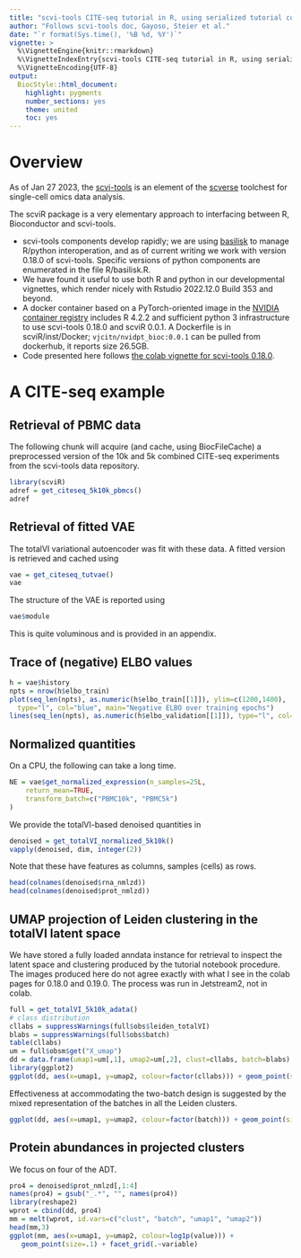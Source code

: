 ```yaml
---
title: "scvi-tools CITE-seq tutorial in R, using serialized tutorial components"
author: "Follows scvi-tools doc, Gayoso, Steier et al."
date: "`r format(Sys.time(), '%B %d, %Y')`"
vignette: >
  %\VignetteEngine{knitr::rmarkdown}
  %\VignetteIndexEntry{scvi-tools CITE-seq tutorial in R, using serialized tutorial components}
  %\VignetteEncoding{UTF-8}
output:
  BiocStyle::html_document:
    highlight: pygments
    number_sections: yes
    theme: united
    toc: yes
---
```


# Overview

As of Jan 27 2023, the [scvi-tools](https://scvi-tools.org/) is
an element of the [scverse](https://scverse.org/) toolchest for
single-cell omics data analysis.

The scviR package is a very elementary approach to interfacing
between R, Bioconductor and scvi-tools.  

- scvi-tools components develop rapidly; we are
using [basilisk](https://bioconductor.org/packages/basilisk)
to manage R/python interoperation, and as of current
writing we work with version 0.18.0 of scvi-tools.  Specific
versions of python components are enumerated in the file R/basilisk.R.
- We have found it useful to use both R and python in our
developmental vignettes, which render nicely with Rstudio 2022.12.0 Build 353
and beyond.
- A docker container based on a PyTorch-oriented image in
the [NVIDIA container registry](nvcr.io/nvidia/pytorch:22.12-py3) includes
R 4.2.2 and sufficient python 3 infrastructure to use scvi-tools 0.18.0
and scviR 0.0.1.  A Dockerfile is in scviR/inst/Docker;
`vjcitn/nvidpt_bioc:0.0.1` can be pulled from dockerhub, it reports
size 26.5GB.
- Code presented here follows [the colab vignette
for scvi-tools 0.18.0](https://colab.research.google.com/github/scverse/scvi-tutorials/blob/0.18.0/totalVI.ipynb).


# A CITE-seq example

## Retrieval of PBMC data
The following chunk will
acquire (and cache, using BiocFileCache) a preprocessed version of the 10k and 5k combined
CITE-seq experiments from the scvi-tools data repository.


```r
library(scviR)
adref = get_citeseq_5k10k_pbmcs()
adref
```

## Retrieval of fitted VAE

The totalVI variational autoencoder was fit
with these data.  A fitted version is retrieved and cached
using

```r
vae = get_citeseq_tutvae()
vae
```

The structure of the VAE is reported using
```r
vae$module
```
This is quite voluminous and is provided in an appendix.

## Trace of (negative) ELBO values

```r
h = vae$history
npts = nrow(h$elbo_train)
plot(seq_len(npts), as.numeric(h$elbo_train[[1]]), ylim=c(1200,1400), 
  type="l", col="blue", main="Negative ELBO over training epochs")
lines(seq_len(npts), as.numeric(h$elbo_validation[[1]]), type="l", col="orange")
```

## Normalized quantities

On a CPU, the following can take a long time.
```r
NE = vae$get_normalized_expression(n_samples=25L, 
    return_mean=TRUE, 
    transform_batch=c("PBMC10k", "PBMC5k")
)
```
We provide the totalVI-based denoised quantities in
```r
denoised = get_totalVI_normalized_5k10k()
vapply(denoised, dim, integer(2))
```
Note that these have features as columns, samples (cells)
as rows.
```r
head(colnames(denoised$rna_nmlzd))
head(colnames(denoised$prot_nmlzd))
```

## UMAP projection of Leiden clustering in the totalVI latent space

We have stored a fully loaded anndata instance for retrieval
to inspect the latent space and clustering produced
by the tutorial notebook procedure.  The images produced here
do not agree exactly with what I see in the colab pages for
0.18.0 and 0.19.0.  The process was run in Jetstream2, not in colab.

```r
full = get_totalVI_5k10k_adata()
# class distribution
cllabs = suppressWarnings(full$obs$leiden_totalVI)
blabs = suppressWarnings(full$obs$batch)
table(cllabs)
um = full$obsm$get("X_umap") 
dd = data.frame(umap1=um[,1], umap2=um[,2], clust=cllabs, batch=blabs)
library(ggplot2)
ggplot(dd, aes(x=umap1, y=umap2, colour=factor(cllabs))) + geom_point(size=.05)
```

Effectiveness at accommodating the two-batch design is suggested by the
mixed representation of the batches in all the Leiden clusters.
```r
ggplot(dd, aes(x=umap1, y=umap2, colour=factor(batch))) + geom_point(size=.05)
```

## Protein abundances in projected clusters

We focus on four of the ADT.

```r
pro4 = denoised$prot_nmlzd[,1:4]
names(pro4) = gsub("_.*", "", names(pro4))
library(reshape2)
wprot = cbind(dd, pro4)
mm = melt(wprot, id.vars=c("clust", "batch", "umap1", "umap2"))
head(mm,3)
ggplot(mm, aes(x=umap1, y=umap2, colour=log1p(value))) + 
   geom_point(size=.1) + facet_grid(.~variable)
```

